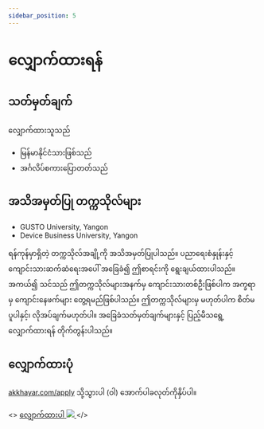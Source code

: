 ```yaml
---
sidebar_position: 5
---
```


# လျှောက်ထားရန်

## သတ်မှတ်ချက်

လျှောက်ထားသူသည်
- မြန်မာနိုင်ငံသားဖြစ်သည်
- အင်္ဂလိပ်စကားပြောတတ်သည်

## အသိအမှတ်ပြု တက္ကသိုလ်များ

- GUSTO University, Yangon
- Device Business University, Yangon

ရန်ကုန်မှာရှိတဲ့ တက္ကသိုလ်အချို့ကို အသိအမှတ်ပြုပါသည်။ ပညာရေးစံနှုန်းနှင့် ကျောင်းသားဆက်ဆံရေးအပေါ် အခြေခံ၍ ဤစာရင်းကို ရွေးချယ်ထားပါသည်။ အကယ်၍ သင်သည် ဤတက္ကသိုလ်များအနက်မှ ကျောင်းသားတစ်ဦးဖြစ်ပါက အက္ခရာ မှ ကျောင်းနေဖက်များ တွေ့ရမည်ဖြစ်ပါသည်။ ဤတက္ကသိုလ်များမှ မဟုတ်ပါက စိတ်မပူပါနှင့်၊ လိုအပ်ချက်မဟုတ်ပါ။ အခြေခံသတ်မှတ်ချက်များနှင့် ပြည့်မီသရွေ့ လျှောက်ထားရန် တိုက်တွန်းပါသည်။

## လျှောက်ထားပုံ

[akkhayar.com/apply](https://akkhayar.com/apply) သို့သွားပါ (ဝါ) အောက်ပါခလုတ်ကိုနှိပ်ပါ။ 

<>
  <a className="apply-now" href="https://akkhayar.com/apply">
    <span>လျှောက်ထားပါ</span> <img src="/img/link-out.svg" />
  </a>
</>
